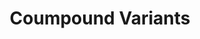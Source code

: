 ---
id: 5
title: 'Coumpound Variants'
description: 'Create a blog that you can use to share your career experiences and projects.'
---
